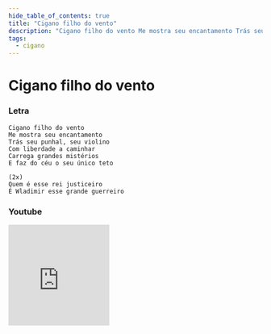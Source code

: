```yaml
---
hide_table_of_contents: true
title: "Cigano filho do vento"
description: "Cigano filho do vento Me mostra seu encantamento Trás seu punhal, seu violino Com liberdade a caminhar Carrega grandes mistérios E faz do céu o seu único teto Quem é esse rei justiceiro É Wladimir esse grande guerreiro"
tags:
  - cigano
---
```


# Cigano filho do vento

### Letra

```text
Cigano filho do vento
Me mostra seu encantamento
Trás seu punhal, seu violino
Com liberdade a caminhar
Carrega grandes mistérios
E faz do céu o seu único teto

(2x)
Quem é esse rei justiceiro
É Wladimir esse grande guerreiro
```

### Youtube

<iframe
  width="200"
  height="200"
  src="https://www.youtube.com/embed/ch5iiGC_Iw0"
  title="YouTube video player"
  frameborder="0"
  allow="accelerometer; autoplay; clipboard-write; encrypted-media; gyroscope; picture-in-picture; web-share"
  referrerpolicy="strict-origin-when-cross-origin"
  allowfullscreen
></iframe>
